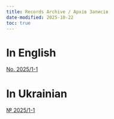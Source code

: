 ```yaml
---
title: Records Archive / Архів Записів
date-modified: 2025-10-22
toc: true
---
```


# In English

[No. 2025/1-1](records/2025-1-1.html)

# In Ukrainian

[№ 2025/1-1](records/2025-1-1.html)